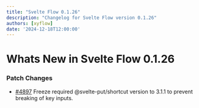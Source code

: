 ```yaml
---
title: "Svelte Flow 0.1.26"
description: "Changelog for Svelte Flow version 0.1.26"
authors: [xyflow]
date: '2024-12-18T12:00:00'
---
```

# Whats New in Svelte Flow 0.1.26
### Patch Changes
-   [#4897](https://github.com/xyflow/xyflow/pull/4897) Freeze required @svelte-put/shortcut version to 3.1.1 to prevent breaking of key inputs.

